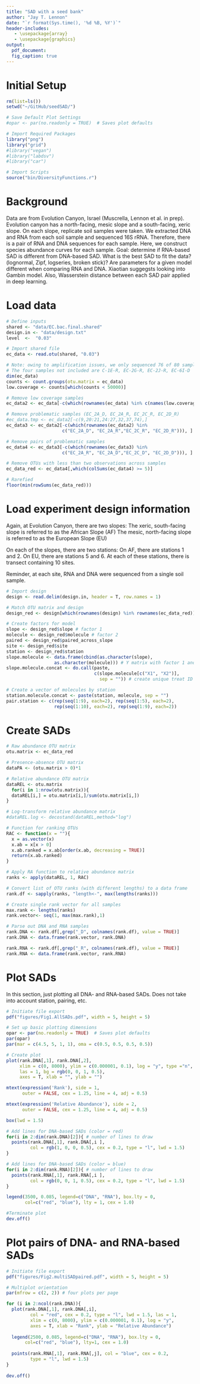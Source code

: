 ```yaml
---
title: "SAD with a seed bank"
author: "Jay T. Lennon"
date: "`r format(Sys.time(), '%d %B, %Y')`"
header-includes:
   - \usepackage{array}
   - \usepackage{graphics}
output:
  pdf_document:
  fig_caption: true
---
```


# Initial Setup
```r
rm(list=ls())
setwd("~/GitHub/seedSAD/")

# Save Default Plot Settings
#opar <- par(no.readonly = TRUE)  # Saves plot defaults

# Import Required Packages
library("png")
library("grid")
#library("vegan")
#library("labdsv")
#library("car")

# Import Scripts
source("bin/DiversityFunctions.r")
```

# Background

Data are from Evolution Canyon, Israel (Muscrella, Lennon et al. in prep). 
Evolution canyon has a north-facing, mesic slope and a south-facing, xeric slope.
On each slope, replicate soil samples were taken.
We extracted DNA and RNA from each soil sample and sequenced 16S rRNA. 
Therefore, there is a pair of RNA and DNA sequences for each sample. 
Here, we construct species abundance curves for each sample. 
Goal: determine if RNA-based SAD is different from DNA-based SAD. 
What is the best SAD to fit the data? (lognormal, Zipf, logseries, broken stick)?
Are parameters for a given model different when comparing RNA and DNA. 
Xiaotian suggegsts looking into Gambin model.
Also, Wasserstein distance between each SAD pair applied in deep learning.

# Load data

```r
# Define inputs
shared <- "data/EC.bac.final.shared"
design.in <- "data/design.txt"
level  <-  "0.03"

# Import shared file
ec_data <- read.otu(shared, "0.03")

# Note: owing to amplification issues, we only sequenced 76 of 80 samples.
# The four samples not included are C-1E-R, EC-2G-R, EC-2J-R, EC-6I-D
dim(ec_data)
counts <- count.groups(otu.matrix = ec_data)
low.coverage <- counts[which(counts < 50000)]

# Remove low coverage samples 
ec_data2 <- ec_data[-c(which(rownames(ec_data) %in% c(names(low.coverage)))), ]

# Remove problematic samples (EC_2A_D, EC_2A_R, EC_2C_R, EC_2D_R)
#ec_data.tmp <- ec_data2[-c(9,20:21,24:27,32,37,74),]
ec_data3 <- ec_data2[-c(which(rownames(ec_data2) %in% 
                     c("EC_2A_D", "EC_2A_R","EC_2C_R", "EC_2D_R"))), ]

# Remove pairs of problematic samples
ec_data4 <- ec_data3[-c(which(rownames(ec_data3) %in% 
                     c("EC_2A_R", "EC_2A_D","EC_2C_D", "EC_2D_D"))), ]

# Remove OTUs with less than two observations across samples
ec_data_red <- ec_data4[,which(colSums(ec_data4) >= 5)]

# Rarefied
floor(min(rowSums(ec_data_red)))
```

# Load experiment design information

Again, at Evolution Canyon, there are two slopes: 
The xeric, south-facing slope is referred to as the African Slope (AF)
The mesic, north-facing slope is referred to as the European Slope (EU)

On each of the slopes, there are two stations:
On AF, there are stations 1 and 2.
On EU, there are stations 5 and 6. 
At each of these stations, there is transect containing 10 sites. 

Reminder, at each site, RNA and DNA were sequenced from a single soil sample. 

```r
# Import design
design <- read.delim(design.in, header = T, row.names = 1)

# Match OTU matrix and design
design_red <- design[which(rownames(design) %in% rownames(ec_data_red)),]

# Create factors for model
slope <- design_red$slope # factor 1
molecule <- design_red$molecule # factor 2
paired <- design_red$paired_across_slope
site <- design_red$site
station <- design_red$station
slope.molecule <- data.frame(cbind(as.character(slope),
                  as.character(molecule))) # Y matrix with factor 1 and 2
slope.molecule.concat <- do.call(paste, 
                                 c(slope.molecule[c("X1", "X2")],
                                   sep = "")) # create unique treat ID vector

# Create a vector of molecules by station
station.molecule.concat <- paste(station, molecule, sep = "")
pair.station <- c(rep(seq(1:9), each=2), rep(seq(1:5), each=2), 
                  rep(seq(1:10), each=2), rep(seq(1:9), each=2))
```

# Create SADs

```r
# Raw abundance OTU matrix
otu.matrix <- ec_data_red

# Presence-absence OTU matrix
dataPA <- (otu.matrix > 0)*1

# Relative abundance OTU matrix
dataREL <- otu.matrix
  for(i in 1:nrow(otu.matrix)){
  dataREL[i,] = otu.matrix[i,]/sum(otu.matrix[i,])
}

# Log-transform relative abundance matrix
#dataREL.log <- decostand(dataREL,method="log")

# Function for ranking OTUs
RAC <- function(x = ""){
  x = as.vector(x)
  x.ab = x[x > 0]
  x.ab.ranked = x.ab[order(x.ab, decreasing = TRUE)]
  return(x.ab.ranked)
}

# Apply RA function to relative abundance matrix
ranks <- apply(dataREL, 1, RAC)

# Convert list of OTU ranks (with different lengths) to a data frame
rank.df <- sapply(ranks, "length<-", max(lengths(ranks))) 

# Create single rank vector for all samples 
max.rank <- lengths(ranks)
rank.vector<- seq(1, max(max.rank),1)

# Parse out DNA and RNA samples
rank.DNA <- rank.df[,grep("_D", colnames(rank.df), value = TRUE)]
rank.DNA <- data.frame(rank.vector, rank.DNA)

rank.RNA <- rank.df[,grep("_R", colnames(rank.df), value = TRUE)]
rank.RNA <- data.frame(rank.vector, rank.RNA)
```

# Plot SADs

In this section, just plotting all DNA- and RNA-based SADs. 
Does not take into account station, pairing, etc. 

```r
# Initiate file export
pdf("figures/Fig1.AllSADs.pdf", width = 5, height = 5)

# Set up basic plotting dimensions
opar <- par(no.readonly = TRUE)  # Saves plot defaults
par(opar)
par(mar = c(4.5, 5, 1, 1), oma = c(0.5, 0.5, 0.5, 0.5))

# Create plot 
plot(rank.DNA[,1], rank.DNA[,2],
     xlim = c(0, 8000), ylim = c(0.000001, 0.1), log = "y", type ="n",
     las = 1, bg = rgb(0, 0, 1, 0.5), 
     axes = T, xlab = "", ylab = "")

mtext(expression('Rank'), side = 1,
      outer = FALSE, cex = 1.25, line = 4, adj = 0.5)

mtext(expression('Relative Abundance'), side = 2,
      outer = FALSE, cex = 1.25, line = 4, adj = 0.5)

box(lwd = 1.5)

# Add lines for DNA-based SADs (color = red)
for(i in 2:dim(rank.DNA)[2]){ # number of lines to draw 
  points(rank.DNA[,1], rank.DNA[,i ], 
         col = rgb(1, 0, 0, 0.5), cex = 0.2, type = "l", lwd = 1.5)
}

# Add lines for DNA-based SADs (color = blue)
for(i in 2:dim(rank.RNA)[2]){ # number of lines to draw 
  points(rank.RNA[,1], rank.RNA[,i ], 
         col = rgb(0, 0, 1, 0.5), cex = 0.2, type = "l", lwd = 1.5)
}

legend(3500, 0.085, legend=c("DNA", "RNA"), box.lty = 0,
       col=c("red", "blue"), lty = 1, cex = 1.0)

#Terminate plot 
dev.off()
```

# Plot pairs of DNA- and RNA-based SADs

```r
# Initiate file export
pdf("figures/Fig2.multiSADpaired.pdf", width = 5, height = 5)

# Multiplot orientation
par(mfrow = c(2, 2)) # four plots per page 

for (i in 2:ncol(rank.DNA)){
  plot(rank.DNA[,1], rank.DNA[,i],
         col = "red", cex = 0.2, type = "l", lwd = 1.5, las = 1,
         xlim = c(0, 8000), ylim = c(0.000001, 0.1), log = "y",
         axes = T, xlab = "Rank", ylab = "Relative Abundance")
  
  legend(2500, 0.085, legend=c("DNA", "RNA"), box.lty = 0,
       col=c("red", "blue"), lty=1, cex = 1.0)
        
  points(rank.RNA[,1], rank.RNA[,j], col = "blue", cex = 0.2, 
         type = "l", lwd = 1.5)
}
         
dev.off()
```